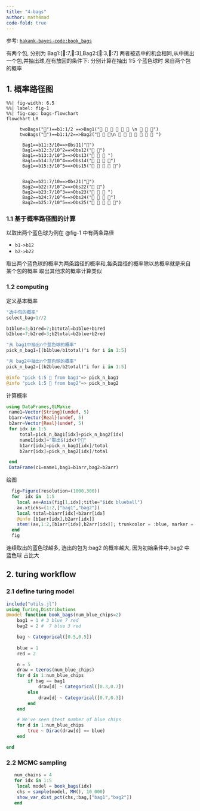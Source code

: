 ```yaml
---
title: "4-bags"
author: math4mad
code-fold: true
---
```


:::{.callout-note title="简介"}
   参考: [`hakank-bayes-code:book_bags`](http://www.hakank.org/julia/turing/book_bags.jl)

   有两个包, 分别为 Bag1:[🔴:7,🔵:3],Bag2:[🔴:3,🔵:7]
   两者被选中的机会相同,从中挑出一个包,并抽出球,在有放回的条件下:
   分别计算在抽出 1:5 个蓝色球时 来自两个包的概率
:::


## 1. 概率路径图
```mermaid
%%| fig-width: 6.5
%%| label: fig-1
%%| fig-cap: bags-flowchart
flowchart LR

     twoBags("👜")==b1:1/2 ==>Bag1("🔴 🔴 🔴 🔴 🔴 🔴 \n 🔵 🔵 🔵")
     twoBags("👜")==b1:1/2==>Bag2("🔴 🔴 🔴\n 🔵 🔵 🔵 🔵 🔵 🔵 🔵 ")

      Bag1==b11:3/10==>Obs11("🔵")
      Bag1==b12:3/10^2==>Obs12("🔵 🔵")
      Bag1==b13:3/10^3==>Obs13("🔵 🔵 🔵 ")
      Bag1==b14:3/10^4==>Obs14("🔵 🔵 🔵 🔵")
      Bag1==b15:3/10^5==>Obs15("🔵 🔵 🔵 🔵 🔵")


      Bag2==b21:7/10==>Obs21("🔵")
      Bag2==b22:7/10^2==>Obs22("🔵 🔵")
      Bag2==b23:7/10^3==>Obs23("🔵 🔵 🔵 ")
      Bag2==b24:7/10^4==>Obs24("🔵 🔵 🔵 🔵")
      Bag2==b25:7/10^5==>Obs25("🔵 🔵 🔵 🔵 🔵")

```

### 1.1 基于概率路径图的计算
以取出两个蓝色球为例在 @fig-1 中有两条路径

-  `b1->b12`
-  `b2->b22`
  
取出两个蓝色球的概率为两条路径的概率和,每条路径的概率除以总概率就是来自某个包的概率
取出其他求的概率计算类似

### 1.2 computing
定义基本概率
```julia
"选中包的概率"
select_bag=1//2

b1blue=3;b1red=7;b1total=b1blue+b1red
b2blue=7;b2red=3;b2total=b2blue+b2red

"从 bag1中抽出n个蓝色球的概率"
pick_n_bag1=[(b1blue/b1total)^i for i in 1:5]

"从 bag2中抽出n个蓝色球的概率"
pick_n_bag2=[(b2blue/b2total)^i for i in 1:5]

@info "pick 1:5 🔵 from bag1"=> pick_n_bag1
@info "pick 1:5 🔵 from bag2"=> pick_n_bag2
```
计算概率
```julia
using DataFrames,GLMakie
 name1=Vector{String}(undef, 5)
 b1arr=Vector{Real}(undef, 5)
 b2arr=Vector{Real}(undef, 5)
 for idx in 1:5
     total=pick_n_bag1[idx]+pick_n_bag2[idx]
     name1[idx]="取出$(idx)个🔵"
     b1arr[idx]=pick_n_bag1[idx]/total
     b2arr[idx]=pick_n_bag2[idx]/total

 end
 DataFrame(c1=name1,bag1=b1arr,bag2=b2arr)

```
绘图
```julia
  fig=Figure(resolution=(1000,300))
  for  idx in  1:5
    local ax=Axis(fig[1,idx];title="$idx blueball")
    ax.xticks=(1:2,["bag1","bag2"])
    local total=b1arr[idx]+b2arr[idx]
    @info [b1arr[idx],b2arr[idx]]
    stem!(ax,1:2,[b1arr[idx],b2arr[idx]]; trunkcolor = :blue, marker = :rect,stemcolor = :red, color = :orange)
  end
  fig

```

连续取出的蓝色球越多, 选出的包为:bag2 的概率越大, 因为初始条件中,bag2 中蓝色球
占比大






## 2. turing  workflow
### 2.1  define turing model
```julia
include("utils.jl")
using Turing,Distributions
@model function book_bags(num_blue_chips=2)
    bag1 = 1 # 3 blue 7 red
    bag2 = 2 #  7 blue 3 red

    bag ~ Categorical([0.5,0.5])
    
    blue = 1
    red = 2

    n = 5
    draw = tzeros(num_blue_chips)
    for d in 1:num_blue_chips
        if bag == bag1
            draw[d] ~ Categorical([0.3,0.7])
        else
            draw[d] ~ Categorical([0.7,0.3])
        end
    end

    # We've seen $test number of blue chips
    for d in 1:num_blue_chips
        true ~ Dirac(draw[d] == blue)
    end

end

```

### 2.2  MCMC sampling
```julia
   num_chains = 4
   for idx in 1:5
    local model = book_bags(idx)
    chs = sample(model, MH(), 10_000)
    show_var_dist_pct(chs,:bag,["bag1","bag2"])
   end 
```

